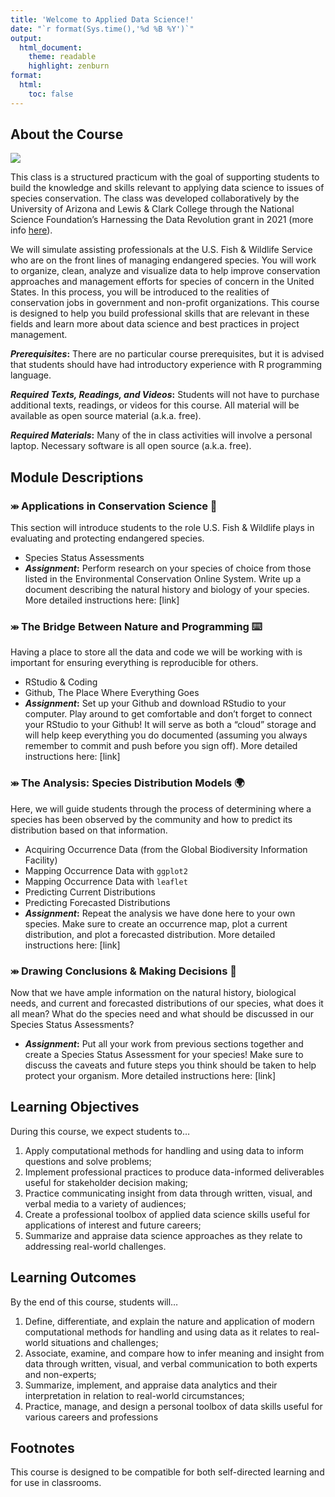 ```yaml
---
title: 'Welcome to Applied Data Science!'
date: "`r format(Sys.time(),'%d %B %Y')`"
output:
  html_document:
    theme: readable
    highlight: zenburn
format: 
  html:
    toc: false
---
```


## About the Course

![](/images/home_banner.png)

This class is a structured practicum with the goal of supporting students to build the knowledge and skills relevant to applying data science to issues of species conservation. The class was developed collaboratively by the University of Arizona and Lewis & Clark College through the National Science Foundation's Harnessing the Data Revolution grant in 2021 (more info [here](https://github.com/BiodiversityDataScienceCorp)).

We will simulate assisting professionals at the U.S. Fish & Wildlife Service who are on the front lines of managing endangered species. You will work to organize, clean, analyze and visualize data to help improve conservation approaches and management efforts for species of concern in the United States. In this process, you will be introduced to the realities of conservation jobs in government and non-profit organizations. This course is designed to help you build professional skills that are relevant in these fields and learn more about data science and best practices in project management.

***Prerequisites*****:** There are no particular course prerequisites, but it is advised that students should have had introductory experience with R programming language.

***Required Texts, Readings, and Videos*****:** Students will not have to purchase additional texts, readings, or videos for this course. All material will be available as open source material (a.k.a. free).

***Required Materials*****:** Many of the in class activities will involve a personal laptop. Necessary software is all open source (a.k.a. free).

## Module Descriptions

### ⤕ Applications in Conservation Science 🌿

This section will introduce students to the role U.S. Fish & Wildlife plays in evaluating and protecting endangered species.

-   Species Status Assessments
-   ***Assignment*****:** Perform research on your species of choice from those listed in the Environmental Conservation Online System. Write up a document describing the natural history and biology of your species. More detailed instructions here: \[link\]

### ⤕ The Bridge Between Nature and Programming ⌨️

Having a place to store all the data and code we will be working with is important for ensuring everything is reproducible for others.

-   RStudio & Coding
-   Github, The Place Where Everything Goes
-   ***Assignment*****:** Set up your Github and download RStudio to your computer. Play around to get comfortable and don't forget to connect your RStudio to your Github! It will serve as both a "cloud" storage and will help keep everything you do documented (assuming you always remember to commit and push before you sign off). More detailed instructions here: \[link\]

### ⤕ The Analysis: Species Distribution Models 🌍

Here, we will guide students through the process of determining where a species has been observed by the community and how to predict its distribution based on that information.

-   Acquiring Occurrence Data (from the Global Biodiversity Information Facility)
-   Mapping Occurrence Data with `ggplot2`
-   Mapping Occurrence Data with `leaflet`
-   Predicting Current Distributions
-   Predicting Forecasted Distributions
-   ***Assignment*****:** Repeat the analysis we have done here to your own species. Make sure to create an occurrence map, plot a current distribution, and plot a forecasted distribution. More detailed instructions here: \[link\]

### ⤕ Drawing Conclusions & Making Decisions 🔎

Now that we have ample information on the natural history, biological needs, and current and forecasted distributions of our species, what does it all mean? What do the species need and what should be discussed in our Species Status Assessments?

-   ***Assignment*****:** Put all your work from previous sections together and create a Species Status Assessment for your species! Make sure to discuss the caveats and future steps you think should be taken to help protect your organism. More detailed instructions here: \[link\]

## Learning Objectives

During this course, we expect students to...

1.  Apply computational methods for handling and using data to inform questions and solve problems;
2.  Implement professional practices to produce data-informed deliverables useful for stakeholder decision making;
3.  Practice communicating insight from data through written, visual, and verbal media to a variety of audiences;
4.  Create a professional toolbox of applied data science skills useful for applications of interest and future careers;
5.  Summarize and appraise data science approaches as they relate to addressing real-world challenges.

## Learning Outcomes

By the end of this course, students will...

1.  Define, differentiate, and explain the nature and application of modern computational methods for handling and using data as it relates to real-world situations and challenges; 
2.  Associate, examine, and compare how to infer meaning and insight from data through written, visual, and verbal communication to both experts and non-experts;
3.  Summarize, implement, and appraise data analytics and their interpretation in relation to real-world circumstances;
4.  Practice, manage, and design a personal toolbox of data skills useful for various careers and professions

## Footnotes

This course is designed to be compatible for both self-directed learning and for use in classrooms.
